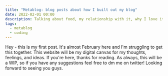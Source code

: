 ```yaml
---
title: "Metablog: blog posts about how I built out my blog"
date: 2022-02-01 00:00
description: Talking about food, my relationship with it, why I love it, how I got into cooking.
tags:
  - metablog
  - coding
---
```

Hey - this is my first post. It's almost February here and I'm struggling to get this together. This website will be my digital canvas for my thoughts, feelings, and ideas.
If you're here, thanks for reading. As always, this will be a WIP, so if you have any suggestions feel free to dm me on twitter! Looking forward to seeing you guys.